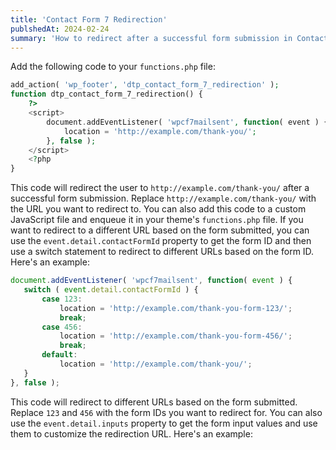```yaml
---
title: 'Contact Form 7 Redirection'
publshedAt: 2024-02-24
summary: 'How to redirect after a successful form submission in Contact Form 7'
---
```


Add the following code to your `functions.php` file:

```php
add_action( 'wp_footer', 'dtp_contact_form_7_redirection' );
function dtp_contact_form_7_redirection() {
	?>
	<script>
		document.addEventListener( 'wpcf7mailsent', function( event ) {
			location = 'http://example.com/thank-you/';
		}, false );
	</script>
	<?php
}
``` 
 This code will redirect the user to `http://example.com/thank-you/` after a successful form submission. 
 Replace `http://example.com/thank-you/` with the URL you want to redirect to. 
 You can also add this code to a custom JavaScript file and enqueue it in your theme's `functions.php` file. 
 If you want to redirect to a different URL based on the form submitted, you can use the `event.detail.contactFormId` property to get the form ID and then use a switch statement to redirect to different URLs based on the form ID. 
 Here's an example: 
 ```javascript
document.addEventListener( 'wpcf7mailsent', function( event ) {
	switch ( event.detail.contactFormId ) {
		case 123:
			location = 'http://example.com/thank-you-form-123/';
			break;
		case 456:
			location = 'http://example.com/thank-you-form-456/';
			break;
		default:
			location = 'http://example.com/thank-you/';
	}
}, false );
``` 
 This code will redirect to different URLs based on the form submitted. Replace `123` and `456` with the form IDs you want to redirect for. 
 You can also use the `event.detail.inputs` property to get the form input values and use them to customize the redirection URL. 
 Here's an example: 
 ```javascript

